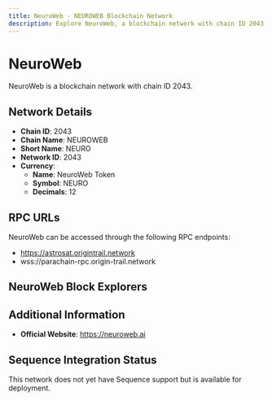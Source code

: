 ```yaml
--- 
title: NeuroWeb - NEUROWEB Blockchain Network
description: Explore NeuroWeb, a blockchain network with chain ID 2043. Learn about its native currency, NeuroWeb Token, and how to interact with the network.
---
```


# NeuroWeb

NeuroWeb is a blockchain network with chain ID 2043.

## Network Details

- **Chain ID**: 2043
- **Chain Name**: NEUROWEB
- **Short Name**: NEURO
- **Network ID**: 2043
- **Currency**: 
  - **Name**: NeuroWeb Token
  - **Symbol**: NEURO
  - **Decimals**: 12

## RPC URLs

NeuroWeb can be accessed through the following RPC endpoints:

- https://astrosat.origintrail.network
- wss://parachain-rpc.origin-trail.network

## NeuroWeb Block Explorers



## Additional Information

- **Official Website**: https://neuroweb.ai

## Sequence Integration Status

This network does not yet have Sequence support but is available for deployment.
